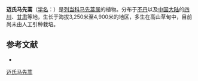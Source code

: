 {{Speciesbox
| name = 迈氏马先蒿
| status = 
| status_system = 
| image =
| genus = Pedicularis
| species = merrilliana
| authority = Li
}}

'''迈氏马先蒿'''（[[学名|学名]]：{{lang|la|''Pedicularis merrilliana''}}）是[[列当科|列当科]][[马先蒿属|马先蒿属]]的植物。分布于[[不丹|不丹]]以及[[中国大陆|中国大陆]]的[[四川|四川]]、[[甘肃|甘肃]]等地，生长于海拔3,250米至4,900米的地区，多生在高山草甸中，目前尚未由人工引种栽培。

== 参考文献 ==
<div class="references-small">
* {{cite web| url =http://www.bioinfo.cn/db05/KmzwSpecies.php?action=view&id=21344| title =迈氏马先蒿| work =《中国高等植物数据库全库》| publisher =中国科学院微生物研究所| author =昆明植物研究所| accessdate =2009-02-25| deadurl =yes| archiveurl =https://web.archive.org/web/20160305021301/http://www.bioinfo.cn/db05/KmzwSpecies.php?action=view&id=21344| archivedate =2016-03-05}}
</div>
{{Taxonbar|from=Q15231128}}

[[Category:马先蒿属|迈氏马先蒿]]


{{植物小作品}}